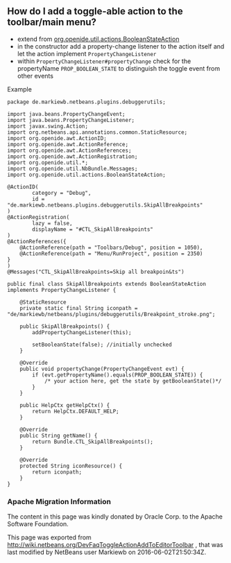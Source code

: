 <!--

    Licensed to the Apache Software Foundation (ASF) under one
    or more contributor license agreements.  See the NOTICE file
    distributed with this work for additional information
    regarding copyright ownership.  The ASF licenses this file
    to you under the Apache License, Version 2.0 (the
    "License"); you may not use this file except in compliance
    with the License.  You may obtain a copy of the License at

      http://www.apache.org/licenses/LICENSE-2.0

    Unless required by applicable law or agreed to in writing,
    software distributed under the License is distributed on an
    "AS IS" BASIS, WITHOUT WARRANTIES OR CONDITIONS OF ANY
    KIND, either express or implied.  See the License for the
    specific language governing permissions and limitations
    under the License.

-->
==How do I add a toggle-able action to the toolbar/main menu?==

* extend from [http://bits.netbeans.org/dev/javadoc/org-openide-util-ui/org/openide/util/actions/BooleanStateAction.html org.openide.util.actions.BooleanStateAction]
* in the constructor add a property-change listener to the action itself and let the action implement <code>PropertyChangeListener </code>
* within <code>PropertyChangeListener#propertyChange</code> check for the propertyName <code>PROP_BOOLEAN_STATE</code> to distinguish the toggle event from other events

Example
<pre>
package de.markiewb.netbeans.plugins.debuggerutils;

import java.beans.PropertyChangeEvent;
import java.beans.PropertyChangeListener;
import javax.swing.Action;
import org.netbeans.api.annotations.common.StaticResource;
import org.openide.awt.ActionID;
import org.openide.awt.ActionReference;
import org.openide.awt.ActionReferences;
import org.openide.awt.ActionRegistration;
import org.openide.util.*;
import org.openide.util.NbBundle.Messages;
import org.openide.util.actions.BooleanStateAction;

@ActionID(
        category = "Debug",
        id = "de.markiewb.netbeans.plugins.debuggerutils.SkipAllBreakpoints"
)
@ActionRegistration(
        lazy = false,
        displayName = "#CTL_SkipAllBreakpoints"
)
@ActionReferences({
    @ActionReference(path = "Toolbars/Debug", position = 1050),
    @ActionReference(path = "Menu/RunProject", position = 2350)
}
)
@Messages("CTL_SkipAllBreakpoints=Skip all breakpoin&ts")

public final class SkipAllBreakpoints extends BooleanStateAction implements PropertyChangeListener {

    @StaticResource
    private static final String iconpath = "de/markiewb/netbeans/plugins/debuggerutils/Breakpoint_stroke.png";

    public SkipAllBreakpoints() {
        addPropertyChangeListener(this);

        setBooleanState(false); //initially unchecked
    }

    @Override
    public void propertyChange(PropertyChangeEvent evt) {
        if (evt.getPropertyName().equals(PROP_BOOLEAN_STATE)) {
            /* your action here, get the state by getBooleanState()*/
        }
    }

    public HelpCtx getHelpCtx() {
        return HelpCtx.DEFAULT_HELP;
    }

    @Override
    public String getName() {
        return Bundle.CTL_SkipAllBreakpoints();
    }

    @Override
    protected String iconResource() {
        return iconpath;
    }
}

</pre>

===Apache Migration Information===

The content in this page was kindly donated by Oracle Corp. to the
Apache Software Foundation.

This page was exported from http://wiki.netbeans.org/DevFaqToggleActionAddToEditorToolbar , 
that was last modified by NetBeans user Markiewb 
on 2016-06-02T21:50:34Z.

